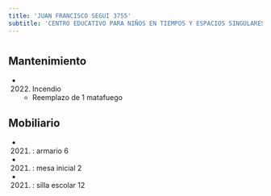 ```yaml
---
title: 'JUAN FRANCISCO SEGUI 3755'
subtitle: 'CENTRO EDUCATIVO PARA NIÑOS EN TIEMPOS Y ESPACIOS SINGULARES N° 02'
---
```


#


## Mantenimiento

*  (2022) Incendio 
    + Reemplazo de 1 matafuego


## Mobiliario

*  (2021) : armario 6 

*  (2021) : mesa inicial 2 

*  (2021) : silla escolar 12 






